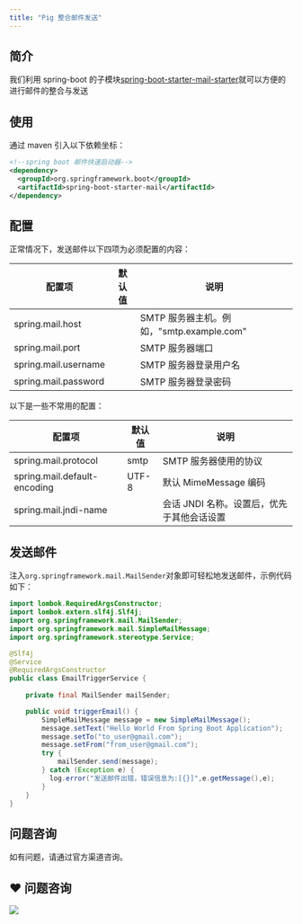 ```yaml
---
title: "Pig 整合邮件发送"
---
```


## 简介

我们利用 spring-boot 的子模块[spring-boot-starter-mail-starter](https://github.com/spring-projects/spring-boot/tree/main/spring-boot-project/spring-boot-starters/spring-boot-starter-mail)就可以方便的进行邮件的整合与发送

## 使用

通过 maven 引入以下依赖坐标：

```xml
<!--spring boot 邮件快速启动器-->
<dependency>
  <groupId>org.springframework.boot</groupId>
  <artifactId>spring-boot-starter-mail</artifactId>
</dependency>
```

## 配置

正常情况下，发送邮件以下四项为必须配置的内容：

| 配置项 | 默认值 | 说明 |
| --- | --- | --- |
| spring.mail.host | | SMTP 服务器主机。例如，"smtp.example.com" |
| spring.mail.port | | SMTP 服务器端口 |
| spring.mail.username | | SMTP 服务器登录用户名 |
| spring.mail.password | | SMTP 服务器登录密码 |

以下是一些不常用的配置：

| 配置项 | 默认值 | 说明 |
| --- | --- | --- |
| spring.mail.protocol | smtp | SMTP 服务器使用的协议 |
| spring.mail.default-encoding | UTF-8 | 默认 MimeMessage 编码 |
| spring.mail.jndi-name | | 会话 JNDI 名称。设置后，优先于其他会话设置 |

## 发送邮件

注入`org.springframework.mail.MailSender`对象即可轻松地发送邮件，示例代码如下：

```java
import lombok.RequiredArgsConstructor;
import lombok.extern.slf4j.Slf4j;
import org.springframework.mail.MailSender;
import org.springframework.mail.SimpleMailMessage;
import org.springframework.stereotype.Service;

@Slf4j
@Service
@RequiredArgsConstructor
public class EmailTriggerService {
    
    private final MailSender mailSender;

    public void triggerEmail() {
        SimpleMailMessage message = new SimpleMailMessage();
        message.setText("Hello World From Spring Boot Application");
        message.setTo("to_user@gmail.com");
        message.setFrom("from_user@gmail.com");
        try {
            mailSender.send(message);
        } catch (Exception e) {
          log.error("发送邮件出错，错误信息为:[{}]",e.getMessage(),e);
        }
    }
}
```

## 问题咨询

如有问题，请通过官方渠道咨询。

## ❤  问题咨询
![](https://cdn.nlark.com/yuque/0/2022/gif/283679/1662563973685-c22e9831-db66-42b5-973f-886d25d1e0e7.gif)

